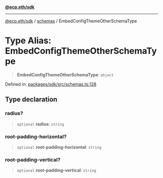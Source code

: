 [**@ecp.eth/sdk**](/sdk-reference/index.mdx)

***

[@ecp.eth/sdk](/sdk-reference/index.mdx) / [schemas](/sdk-reference/schemas/index.mdx) / EmbedConfigThemeOtherSchemaType

# Type Alias: EmbedConfigThemeOtherSchemaType

> **EmbedConfigThemeOtherSchemaType**: `object`

Defined in: [packages/sdk/src/schemas.ts:128](https://github.com/ecp-eth/comments-monorepo/blob/main/packages/sdk/src/schemas.ts#L128)

## Type declaration

### radius?

> `optional` **radius**: `string`

### root-padding-horizontal?

> `optional` **root-padding-horizontal**: `string`

### root-padding-vertical?

> `optional` **root-padding-vertical**: `string`
